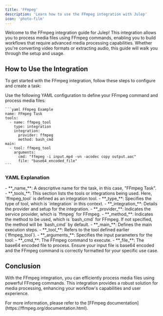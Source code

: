 ```yaml
---
title: 'FFmpeg'
description: 'Learn how to use the FFmpeg integration with Julep'
icon: 'photo-film'
---
```


Welcome to the FFmpeg integration guide for Julep! This integration allows you to process media files using FFmpeg commands, enabling you to build workflows that require advanced media processing capabilities. Whether you're converting video formats or extracting audio, this guide will walk you through the setup and usage.

## How to Use the Integration

To get started with the FFmpeg integration, follow these steps to configure and create a task:

<Steps>
  <Step title="Define Your FFmpeg Command">
    Use the following YAML configuration to define your FFmpeg command and process media files:

    ```yaml FFmpeg Example
    name: FFmpeg Task
    tools:
      - name: ffmpeg_tool
        type: integration
        integration:
          provider: ffmpeg
          method: bash_cmd
    main:
      - tool: ffmpeg_tool
        arguments:
          cmd: "ffmpeg -i input.mp4 -vn -acodec copy output.aac"
          file: "base64_encoded_file"
    ```
  </Step>
</Steps>

### YAML Explanation

<AccordionGroup>
  <Accordion title="Basic Configuration">
    - **_name_**: A descriptive name for the task, in this case, "FFmpeg Task".
    - **_tools_**: This section lists the tools or integrations being used. Here, `ffmpeg_tool` is defined as an integration tool.
  </Accordion>

  <Accordion title="Tool Configuration">
    - **_type_**: Specifies the type of tool, which is `integration` in this context.
    - **_integration_**: Details the provider and setup for the integration.
      - **_provider_**: Indicates the service provider, which is `ffmpeg` for FFmpeg. 
      - **_method_**: Indicates the method to be used, which is `bash_cmd` for FFmpeg. If not specified, the method will be `bash_cmd` by default.
  </Accordion>

  <Accordion title="Workflow Configuration">
    - **_main_**: Defines the main execution steps.
      - **_tool_**: Refers to the tool defined earlier (`ffmpeg_tool`).
      - **_arguments_**: Specifies the input parameters for the tool:
        - **_cmd_**: The FFmpeg command to execute.
        - **_file_**: The base64 encoded file to process.
  </Accordion>
</AccordionGroup>

<Note>
  Ensure your input file is base64 encoded and the FFmpeg command is correctly formatted for your specific use case.
</Note>

## Conclusion

With the FFmpeg integration, you can efficiently process media files using powerful FFmpeg commands. 
This integration provides a robust solution for media processing, enhancing your workflow's capabilities and user experience.

<Tip>
  For more information, please refer to the [FFmpeg documentation](https://ffmpeg.org/documentation.html).
</Tip> 